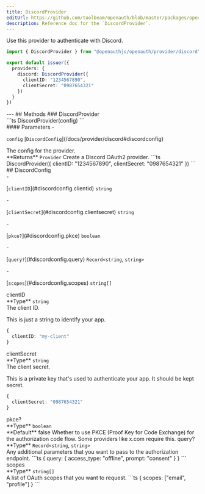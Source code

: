 ```yaml
---
title: DiscordProvider
editUrl: https://github.com/toolbeam/openauth/blob/master/packages/openauth/src/provider/discord.ts
description: Reference doc for the `DiscordProvider`.
---
```



<div class="tsdoc">
<Section type="about">
Use this provider to authenticate with Discord.

```ts {5-8}
import { DiscordProvider } from "@openauthjs/openauth/provider/discord"

export default issuer({
  providers: {
    discord: DiscordProvider({
      clientID: "1234567890",
      clientSecret: "0987654321"
    })
  }
})
```
</Section>
---
## Methods
### DiscordProvider
<Segment>
<Section type="signature">
```ts
DiscordProvider(config)
```
</Section>
<Section type="parameters">
#### Parameters
- <p><code class="key">config</code> [<code class="type">DiscordConfig</code>](/docs/provider/discord#discordconfig)</p>
The config for the provider.
</Section>
<InlineSection>
**Returns** <code class="type">Provider</code>
</InlineSection>
Create a Discord OAuth2 provider.
```ts
DiscordProvider({
  clientID: "1234567890",
  clientSecret: "0987654321"
})
```
</Segment>
## DiscordConfig
<Segment>
<Section type="parameters">
- <p>[<code class="key">clientID</code>](#discordconfig.clientid) <code class="primitive">string</code></p>
- <p>[<code class="key">clientSecret</code>](#discordconfig.clientsecret) <code class="primitive">string</code></p>
- <p>[<code class="key">pkce?</code>](#discordconfig.pkce) <code class="primitive">boolean</code></p>
- <p>[<code class="key">query?</code>](#discordconfig.query) <code class="primitive">Record</code><code class="symbol">&lt;</code><code class="primitive">string</code>, <code class="primitive">string</code><code class="symbol">&gt;</code></p>
- <p>[<code class="key">scopes</code>](#discordconfig.scopes) <code class="primitive">string</code><code class="symbol">[]</code></p>
</Section>
</Segment>
<NestedTitle id="discordconfig.clientid" Tag="h4" parent="DiscordConfig.">clientID</NestedTitle>
<Segment>
<Section type="parameters">
<InlineSection>
**Type** <code class="primitive">string</code>
</InlineSection>
</Section>
The client ID.

This is just a string to identify your app.
```ts
{
  clientID: "my-client"
}
```
</Segment>
<NestedTitle id="discordconfig.clientsecret" Tag="h4" parent="DiscordConfig.">clientSecret</NestedTitle>
<Segment>
<Section type="parameters">
<InlineSection>
**Type** <code class="primitive">string</code>
</InlineSection>
</Section>
The client secret.

This is a private key that's used to authenticate your app. It should be kept secret.
```ts
{
  clientSecret: "0987654321"
}
```
</Segment>
<NestedTitle id="discordconfig.pkce" Tag="h4" parent="DiscordConfig.">pkce?</NestedTitle>
<Segment>
<Section type="parameters">
<InlineSection>
**Type** <code class="primitive">boolean</code>
</InlineSection>
</Section>

<InlineSection>
**Default** false
</InlineSection>
Whether to use PKCE (Proof Key for Code Exchange) for the authorization code flow.
Some providers like x.com require this.
</Segment>
<NestedTitle id="discordconfig.query" Tag="h4" parent="DiscordConfig.">query?</NestedTitle>
<Segment>
<Section type="parameters">
<InlineSection>
**Type** <code class="primitive">Record</code><code class="symbol">&lt;</code><code class="primitive">string</code>, <code class="primitive">string</code><code class="symbol">&gt;</code>
</InlineSection>
</Section>
Any additional parameters that you want to pass to the authorization endpoint.
```ts
{
  query: {
    access_type: "offline",
    prompt: "consent"
  }
}
```
</Segment>
<NestedTitle id="discordconfig.scopes" Tag="h4" parent="DiscordConfig.">scopes</NestedTitle>
<Segment>
<Section type="parameters">
<InlineSection>
**Type** <code class="primitive">string</code><code class="symbol">[]</code>
</InlineSection>
</Section>
A list of OAuth scopes that you want to request.
```ts
{
  scopes: ["email", "profile"]
}
```
</Segment>
</div>